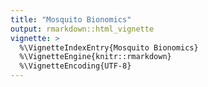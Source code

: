 ```yaml
---
title: "Mosquito Bionomics"
output: rmarkdown::html_vignette
vignette: >
  %\VignetteIndexEntry{Mosquito Bionomics}
  %\VignetteEngine{knitr::rmarkdown}
  %\VignetteEncoding{UTF-8}
---
```


